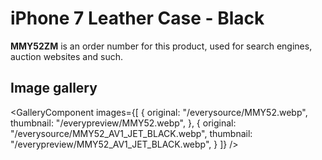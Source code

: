 
# iPhone 7 Leather Case - Black

<Callout type='info' emoji='👉🏻'>**MMY52ZM** is an order number for this product, used for search engines, auction websites and such.</Callout>

## Image gallery

<GalleryComponent
    images={[
      {
        original: "/everysource/MMY52.webp",
        thumbnail: "/everypreview/MMY52.webp",
      },
      {
        original: "/everysource/MMY52_AV1_JET_BLACK.webp",
        thumbnail: "/everypreview/MMY52_AV1_JET_BLACK.webp",
      }
    ]}
  />

